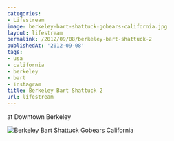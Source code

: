 ```yaml
---
categories:
- Lifestream
image: berkeley-bart-shattuck-gobears-california.jpg
layout: lifestream
permalink: /2012/09/08/berkeley-bart-shattuck-2
publishedAt: '2012-09-08'
tags:
- usa
- california
- berkeley
- bart
- instagram
title: Berkeley Bart Shattuck 2
url: lifestream
---
```


at Downtown Berkeley

![Berkeley Bart Shattuck Gobears California](/assets/images/content/lifestream/berkeley-bart-shattuck-gobears-california.jpg)